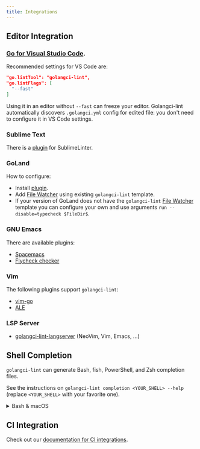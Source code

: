```yaml
---
title: Integrations
---
```


## Editor Integration

###  [Go for Visual Studio Code](https://marketplace.visualstudio.com/items?itemName=ms-vscode.Go).

Recommended settings for VS Code are:

```json
"go.lintTool": "golangci-lint",
"go.lintFlags": [
  "--fast"
]
```

Using it in an editor without `--fast` can freeze your editor.
Golangci-lint automatically discovers `.golangci.yml` config for edited file: you don't need to configure it in VS Code settings.

### Sublime Text

There is a [plugin](https://github.com/SublimeLinter/SublimeLinter-golangcilint) for SublimeLinter.

### GoLand

How to configure:

- Install [plugin](https://plugins.jetbrains.com/plugin/12496-go-linter).
- Add [File Watcher](https://www.jetbrains.com/help/go/settings-tools-file-watchers.html) using existing `golangci-lint` template.
- If your version of GoLand does not have the `golangci-lint` [File Watcher](https://www.jetbrains.com/help/go/settings-tools-file-watchers.html) template you can configure your own and use arguments `run --disable=typecheck $FileDir$`.

### GNU Emacs

There are available plugins:

- [Spacemacs](https://github.com/syl20bnr/spacemacs/blob/develop/layers/+lang/go/README.org#linting)
- [Flycheck checker](https://github.com/weijiangan/flycheck-golangci-lint)

### Vim

The following plugins support `golangci-lint`:

- [vim-go](https://github.com/fatih/vim-go)
- [ALE](https://github.com/w0rp/ale)

### LSP Server

- [golangci-lint-langserver](https://github.com/nametake/golangci-lint-langserver) (NeoVim, Vim, Emacs, ...)

## Shell Completion

`golangci-lint` can generate Bash, fish, PowerShell, and Zsh completion files.

See the instructions on `golangci-lint completion <YOUR_SHELL> --help` (replace `<YOUR_SHELL>` with your favorite one).

<details><summary>Bash & macOS</summary>

There are two versions of `bash-completion`, v1 and v2. V1 is for Bash 3.2 (which is the default on macOS), and v2 is for Bash 4.1+.

The `golangci-lint` completion script doesn’t work correctly with bash-completion v1 and Bash 3.2. It requires bash-completion v2 and Bash 4.1+.

Thus, to be able to correctly use `golangci-lint` completion on macOS, you have to install and use Bash 4.1+ ([instructions](https://itnext.io/upgrading-bash-on-macos-7138bd1066ba)).

The following instructions assume that you use Bash 4.1+ (that is, any Bash version of 4.1 or newer).

Install `bash-completion v2`:

```bash
brew install bash-completion@2
echo 'export BASH_COMPLETION_COMPAT_DIR="/usr/local/etc/bash_completion.d"' >>~/.bashrc
echo '[[ -r "/usr/local/etc/profile.d/bash_completion.sh" ]] && . "/usr/local/etc/profile.d/bash_completion.sh"' >>~/.bashrc
exec bash # reload and replace (if it was updated) shell
type _init_completion && echo "completion is OK" # verify that bash-completion v2 is correctly installed
```

Add `golangci-lint` bash completion:

```bash
echo 'source <(golangci-lint completion bash)' >>~/.bashrc
source ~/.bashrc
```

</details>

## CI Integration

Check out our [documentation for CI integrations](/welcome/install#ci-installation).

